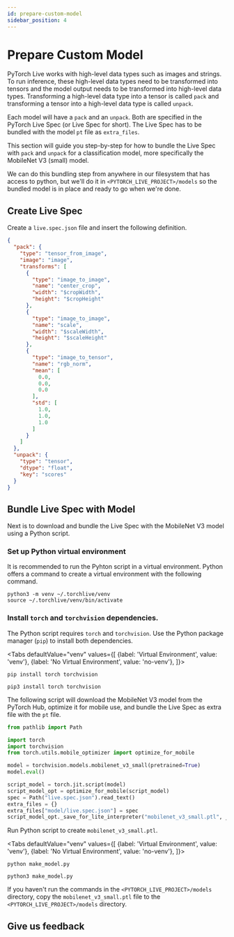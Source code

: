 ```yaml
---
id: prepare-custom-model
sidebar_position: 4
---
```



# Prepare Custom Model

PyTorch Live works with high-level data types such as images and strings. To run inference, these high-level data types need to be transformed into tensors and the model output needs to be transformed into high-level data types. Transforming a high-level data type into a tensor is called `pack` and transforming a tensor into a high-level data type is called `unpack`.

Each model will have a `pack` and an `unpack`. Both are specified in the PyTorch Live Spec (or Live Spec for short). The Live Spec has to be bundled with the model `pt` file as `extra_files`.

This section will guide you step-by-step for how to bundle the Live Spec with `pack` and `unpack` for a classification model, more specifically the MobileNet V3 (small) model.

We can do this bundling step from anywhere in our filesystem that has access to python, but we'll do it in `<PYTORCH_LIVE_PROJECT>/models` so the bundled model is in place and ready to go when we're done.

## Create Live Spec

Create a `live.spec.json` file and insert the following definition.

```json title=live.spec.json
{
  "pack": {
    "type": "tensor_from_image",
    "image": "image",
    "transforms": [
      {
        "type": "image_to_image",
        "name": "center_crop",
        "width": "$cropWidth",
        "height": "$cropHeight"
      },
      {
        "type": "image_to_image",
        "name": "scale",
        "width": "$scaleWidth",
        "height": "$scaleHeight"
      },
      {
        "type": "image_to_tensor",
        "name": "rgb_norm",
        "mean": [
          0.0,
          0.0,
          0.0
        ],
        "std": [
          1.0,
          1.0,
          1.0
        ]
      }
    ]
  },
  "unpack": {
    "type": "tensor",
    "dtype": "float",
    "key": "scores"
  }
}
```

## Bundle Live Spec with Model

Next is to download and bundle the Live Spec with the MobileNet V3 model using a Python script.

### Set up Python virtual environment

It is recommended to run the Pyhton script in a virtual environment. Python offers a command to create a virtual environment with the following command.

```shell
python3 -m venv ~/.torchlive/venv
source ~/.torchlive/venv/bin/activate
```

### Install `torch` and `torchvision` dependencies.

The Python script requires `torch` and `torchvision`. Use the Python package manager (`pip`) to install both dependencies.


<Tabs
  defaultValue="venv"
  values={[
    {label: 'Virtual Environment', value: 'venv'},
    {label: 'No Virtual Environment', value: 'no-venv'},
  ]}>
  <TabItem value="venv">

  ```shell
  pip install torch torchvision
  ```

  </TabItem>
  <TabItem value="no-venv">

  ```shell
  pip3 install torch torchvision
  ```

  </TabItem>
</Tabs>


The following script will download the MobileNet V3 model from the PyTorch Hub, optimize it for mobile use, and bundle the Live Spec as extra file with the `pt` file.

```py title=make_model.py
from pathlib import Path

import torch
import torchvision
from torch.utils.mobile_optimizer import optimize_for_mobile

model = torchvision.models.mobilenet_v3_small(pretrained=True)
model.eval()

script_model = torch.jit.script(model)
script_model_opt = optimize_for_mobile(script_model)
spec = Path("live.spec.json").read_text()
extra_files = {}
extra_files["model/live.spec.json"] = spec
script_model_opt._save_for_lite_interpreter("mobilenet_v3_small.ptl", _extra_files=extra_files)
```

Run Python script to create `mobilenet_v3_small.ptl`.

<Tabs
  defaultValue="venv"
  values={[
    {label: 'Virtual Environment', value: 'venv'},
    {label: 'No Virtual Environment', value: 'no-venv'},
  ]}>
  <TabItem value="venv">

  ```shell
  python make_model.py
  ```

  </TabItem>
  <TabItem value="no-venv">

  ```shell
  python3 make_model.py
  ```

  </TabItem>
</Tabs>

If you haven't run the commands in the `<PYTORCH_LIVE_PROJECT>/models` directory, copy the `mobilenet_v3_small.ptl` file to the `<PYTORCH_LIVE_PROJECT>/models` directory.


## Give us feedback

<SurveyLinkButton docTitle="Prepare Custom Model" />

